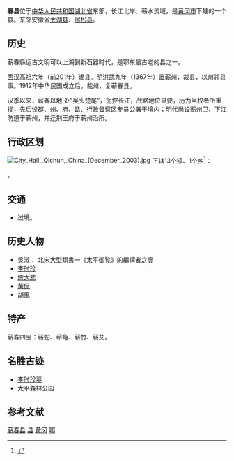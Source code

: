 {{Unreferenced|time=2018-03-01T15:12:14+00:00}}
{{Infobox China County
|county  = 蕲春县
|Photo = File:蕲春 雷溪河 三路桥段.jpg
|Photoname= 蕲春 雷溪河 三路桥段
|officerTitle=
|officer=
|officerTitle2=
|officer2=
|map =
|map size =
|Pinyin   = 
|Belong = [[湖北省|湖北省]][[黄冈市|黄冈市]]
|Types= [[县|县]]
|admincode =
|founded =
|seat = [[漕河镇_(蕲春县)|漕河镇]]
|division=
|town=
|township=
|subdistrict=
|area = 2397.6
|area land =
|area water =
|census yr = 2011年
|pop = 103.4万人
|density =
|postcode =
|areacode=
|carlicense=
|web = http://www.qichun.gov.cn/
}}

'''{{ruby-py|蕲|-{zh-cn:qí;zh-tw:ㄑㄧˊ;zh-hk:kei<sup>4</sup>}-}}春县'''位于[[中华人民共和国|中华人民共和国]][[湖北省|湖北省]]东部，长江北岸、蕲水流域，是[[黄冈市|黄冈市]]下辖的一个县。东邻安徽省[[太湖县|太湖县]]、[[宿松县|宿松县]]。

==历史==

蕲春縣远古文明可以上溯到新石器时代，是鄂东最古老的县之一。

[[西汉|西汉]]高祖六年（前201年）建县。[[明|明]]洪武九年（1367年）置蕲州，裁县，以州领县事。1912年中华民国成立后，裁州，复蕲春县。

汉季以来，蕲春以地 处“吴头楚尾”，扼控长江，战略地位显要，历为当权者所重视，先后设郡、州、府、路、行政督察区专员公署于境内；明代尚设蕲州卫、下江防道于蕲州，并迁荆王府于蕲州治所。

== 行政区划 ==
[[File:City_Hall,_Qichun,_China_(December_2003).jpg|thumb]]
{{PAGENAMEBASE}}下辖13个[[行政建制镇|镇]]、1个[[乡_(中华人民共和国)|乡]]<ref>{{PRC admin/ref sgc|42/11/26}}</ref>：

{{PRC admin/children|42/11/26}}。

== 交通 ==
* {{中国国道名|347}}过境。

== 历史人物 ==

*吳淑： 北宋大型類書一《太平御覧》的編撰者之壹
* [[李时珍|李时珍]]
* [[詹大悲|詹大悲]]
* [[黄侃|黄侃]]
* 胡風

==特产==
蕲春四宝：蕲蛇、蕲龟、蕲竹、蕲艾。

==名胜古迹==
*[[李时珍墓|李时珍墓]]
*太平森林公园

== 参考文献 ==
{{reflist}}

{{蕲春县行政区划}}
{{黄冈市行政区划}}
{{湖北行政区划}}
{{国家级贫困县|前}}
{{武汉城市圈}}

[[Category:蕲春县|]]
[[Category:黄冈区县市|县]]
[[Category:湖北省县份|黄冈]]
[[Category:原国家级贫困县|鄂]]